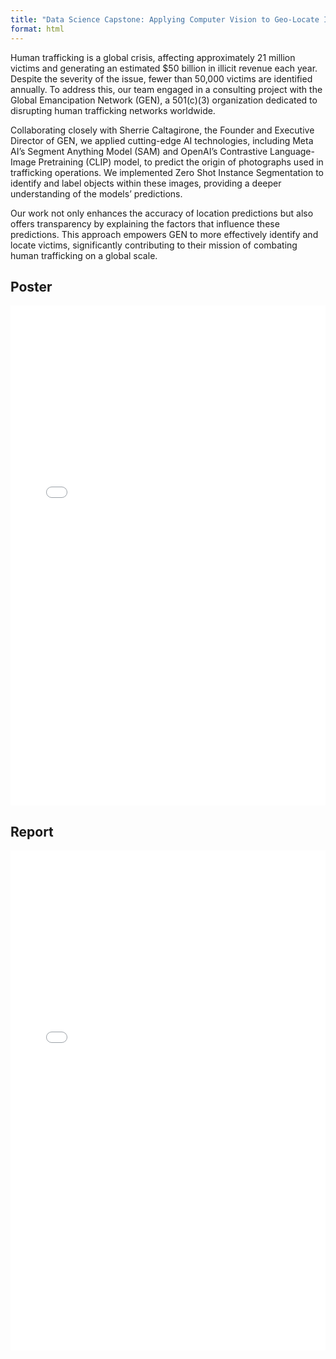 ```yaml
---
title: "Data Science Capstone: Applying Computer Vision to Geo-Locate Imagery"
format: html
---
```


Human trafficking is a global crisis, affecting approximately 21 million victims and generating an estimated $50 billion in illicit revenue each year. Despite the severity of the issue, fewer than 50,000 victims are identified annually. To address this, our team engaged in a consulting project with the Global Emancipation Network (GEN), a 501(c)(3) organization dedicated to disrupting human trafficking networks worldwide.

Collaborating closely with Sherrie Caltagirone, the Founder and Executive Director of GEN, we applied cutting-edge AI technologies, including Meta AI’s Segment Anything Model (SAM) and OpenAI’s Contrastive Language-Image Pretraining (CLIP) model, to predict the origin of photographs used in trafficking operations. We implemented Zero Shot Instance Segmentation to identify and label objects within these images, providing a deeper understanding of the models' predictions.

Our work not only enhances the accuracy of location predictions but also offers transparency by explaining the factors that influence these predictions. This approach empowers GEN to more effectively identify and locate victims, significantly contributing to their mission of combating human trafficking on a global scale.


## Poster

<iframe src="ds_capstone/poster.pdf" width="100%" height="800px" style="border: none;">

<p>Your browser does not support PDFs. <a href="ds_capstone/poster.pdf">Download the PDF</a>.</p>

</iframe>


## Report

<iframe src="ds_capstone/report.pdf" width="100%" height="800px" style="border: none;">

<p>Your browser does not support PDFs. <a href="ds_capstone/report.pdf">Download the PDF</a>.</p>

</iframe>